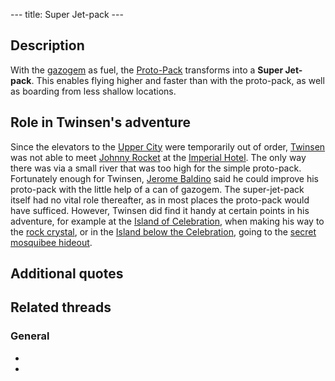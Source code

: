 ---
title: Super Jet-pack
---

{{twinsunica import}}{{Infobox Item
 |image=Jetpack.gif
 |type=equipment
 |critical=yes
 |magical=no
 |unique=yes
 |lba1=
 |lba2=yes
 |upgrades=final
 |rowposition=3
 |columnposition=2
 |effect=grants access
 |effectamount=some
 |purpose=
 |combattype=none
 |powerlevel=none
 |rate=none
 |range=none
 |damage=none
}}
{{Quote
 |It was put together by Jerome Baldino. It now allows you to access new locations and to follow some grades that were impracticable with the proto-pack.
 |Inventory, [[Super Jet-pack]]
 |quoteid=1898}}

==Description==
With the [[gazogem]] as fuel, the [[Proto-Pack]] transforms into a '''Super Jet-pack'''. This enables flying higher and faster than with the proto-pack, as well as boarding from less shallow locations.

==Role in Twinsen's adventure==
Since the elevators to the [[Upper City]] were temporarily out of order, [[Twinsen]] was not able to meet [[Johnny Rocket]] at the [[Imperial Hotel]]. The only way there was via a small river that was too high for the simple proto-pack. Fortunately enough for Twinsen, [[Jerome Baldino]] said he could improve his proto-pack with the little help of a can of gazogem. The super-jet-pack itself had no vital role thereafter, as in most places the proto-pack would have sufficed. However, Twinsen did find it handy at certain points in his adventure, for example at the [[Island of Celebration]], when making his way to the [[rock crystal]], or in the [[Island below the Celebration]], going to the [[secret mosquibee hideout]].

==Additional quotes==
{{Quote
 |Jerome just gave you the super jet-pack. It will allow you to reach places you couldn't get to using the proto-pack.
 |Narrator, when [[Twinsen]] received the upgraded jet-pack
 |quoteid=1791}}

{{Quote
 |Of course, but I will need this gazogem sooner or later. Besides it allows me to transform your proto-pack and increase its performance.
 |character=Jerome Baldino
 |island=Otringal
 |planet=zeelich
 |quoteid=2118}}

{{Quote
 |You must go get me some gazogem so that I can finish to repair our vessel and make your protopack more powerful!!
 |character=Jerome Baldino
 |island=Otringal
 |planet=zeelich
 |quoteid=2119}}

{{Quote
 |Hey there, don't forget my gazogem. I really need it to repair the vessel. And I think you'll appreciate what it does to your protopack.
 |character=Jerome Baldino
 |island=Otringal
 |planet=zeelich
 |quoteid=2121}}

{{Quote
 |Thank you, Twinsen. Now I can make a ship that can race the comets! Anyway, here's something to turn your protopack into a super jetpack. And from now on, you can fly higher.
 |character=Jerome Baldino
 |island=Otringal
 |planet=zeelich
 |quoteid=2122}}

==Related threads==
===General===
* {{thread|id=540|title=I just played LBA2 again.... (C)}}
* {{thread|id=82|title=Almost completing LBA2 without a jetpack}}